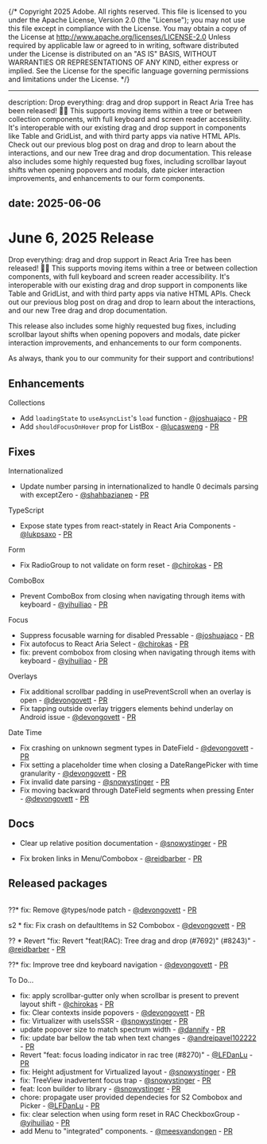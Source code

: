 {/* Copyright 2025 Adobe. All rights reserved.
This file is licensed to you under the Apache License, Version 2.0 (the "License");
you may not use this file except in compliance with the License. You may obtain a copy
of the License at http://www.apache.org/licenses/LICENSE-2.0
Unless required by applicable law or agreed to in writing, software distributed under
the License is distributed on an "AS IS" BASIS, WITHOUT WARRANTIES OR REPRESENTATIONS
OF ANY KIND, either express or implied. See the License for the specific language
governing permissions and limitations under the License. */}


---
description: Drop everything: drag and drop support in React Aria Tree has been released! 🫳🎤 This supports moving items within a tree or between collection components, with full keyboard and screen reader accessibility. It's interoperable with our existing drag and drop support in components like Table and GridList, and with third party apps via native HTML APIs. Check out our previous blog post on drag and drop to learn about the interactions, and our new Tree drag and drop documentation. This release also includes some highly requested bug fixes, including scrollbar layout shifts when opening popovers and modals, date picker interaction improvements, and enhancements to our form components.

date: 2025-06-06
---

# June 6, 2025 Release

Drop everything: drag and drop support in React Aria Tree has been released! 🫳🎤 This supports moving items within a tree or between collection components, with full keyboard and screen reader accessibility. It's interoperable with our existing drag and drop support in components like Table and GridList, and with third party apps via native HTML APIs. Check out our previous blog post on drag and drop to learn about the interactions, and our new Tree drag and drop documentation.

This release also includes some highly requested bug fixes, including scrollbar layout shifts when opening popovers and modals, date picker interaction improvements, and enhancements to our form components.

As always, thank you to our community for their support and contributions!

## Enhancements
Collections
* Add `loadingState` to `useAsyncList`'s `load` function - [@joshuajaco](https://github.com/joshuajaco) - [PR](https://github.com/adobe/react-spectrum/pull/7955)
* Add `shouldFocusOnHover` prop for ListBox - [@lucasweng](https://github.com/lucasweng) - [PR](https://github.com/adobe/react-spectrum/pull/8171)


## Fixes
Internationalized
* Update number parsing in internationalized to handle 0 decimals parsing with exceptZero - [@shahbazianep](https://github.com/shahbazianep) - [PR](https://github.com/adobe/react-spectrum/pull/8236)


TypeScript
* Expose state types from react-stately in React Aria Components - [@lukpsaxo](https://github.com/lukpsaxo) - [PR](https://github.com/adobe/react-spectrum/pull/8157)

Form
* Fix RadioGroup to not validate on form reset - [@chirokas](https://github.com/chirokas) - [PR](https://github.com/adobe/react-spectrum/pull/8212)

ComboBox
* Prevent ComboBox from closing when navigating through items with keyboard - [@yihuiliao](https://github.com/yihuiliao) - [PR](https://github.com/adobe/react-spectrum/pull/8301)

Focus
* Suppress focusable warning for disabled Pressable - [@joshuajaco](https://github.com/joshuajaco) - [PR](https://github.com/adobe/react-spectrum/pull/8261)
* Fix autofocus to React Aria Select - [@chirokas](https://github.com/chirokas) - [PR](https://github.com/adobe/react-spectrum/pull/8262)
* fix: prevent combobox from closing when navigating through items with keyboard - [@yihuiliao](https://github.com/yihuiliao) - [PR](https://github.com/adobe/react-spectrum/pull/8301)

Overlays
* Fix additional scrollbar padding in usePreventScroll when an overlay is open - [@devongovett](https://github.com/devongovett) - [PR](https://github.com/adobe/react-spectrum/pull/8297)
* Fix tapping outside overlay triggers elements behind underlay on Android issue - [@devongovett](https://github.com/devongovett) - [PR](https://github.com/adobe/react-spectrum/pull/8275)

Date Time
* Fix crashing on unknown segment types in DateField - [@devongovett](https://github.com/devongovett) - [PR](https://github.com/adobe/react-spectrum/pull/8284)
* Fix setting a placeholder time when closing a DateRangePicker with time granularity - [@devongovett](https://github.com/devongovett) - [PR](https://github.com/adobe/react-spectrum/pull/8278)
* Fix invalid date parsing - [@snowystinger](https://github.com/snowystinger) - [PR](https://github.com/adobe/react-spectrum/pull/8265)
* Fix moving backward through DateField segments when pressing Enter - [@devongovett](https://github.com/devongovett) - [PR](https://github.com/adobe/react-spectrum/pull/8279)

## Docs
- Clear up relative position documentation - [@snowystinger](https://github.com/snowystinger) - [PR](https://github.com/adobe/react-spectrum/pull/8102)
* Fix broken links in Menu/Combobox - [@reidbarber](https://github.com/reidbarber) - [PR](https://github.com/adobe/react-spectrum/pull/8292)


## Released packages

```

```

??* fix: Remove @types/node patch - [@devongovett](https://github.com/devongovett) - [PR](https://github.com/adobe/react-spectrum/pull/8258)

s2 * fix: Fix crash on defaultItems in S2 Combobox - [@devongovett](https://github.com/devongovett) - [PR](https://github.com/adobe/react-spectrum/pull/8259)

?? * Revert "fix: Revert "feat(RAC): Tree drag and drop (#7692)" (#8243)" - [@reidbarber](https://github.com/reidbarber) - [PR](https://github.com/adobe/react-spectrum/pull/8264)

??* fix: Improve tree dnd keyboard navigation - [@devongovett](https://github.com/devongovett) - [PR](https://github.com/adobe/react-spectrum/pull/8271)

To Do...


* fix: apply scrollbar-gutter only when scrollbar is present to prevent layout shift - [@chirokas](https://github.com/chirokas) - [PR](https://github.com/adobe/react-spectrum/pull/8303)
* fix: Clear contexts inside popovers - [@devongovett](https://github.com/devongovett) - [PR](https://github.com/adobe/react-spectrum/pull/8321)
* fix: Virtualizer with useIsSSR - [@snowystinger](https://github.com/snowystinger) - [PR](https://github.com/adobe/react-spectrum/pull/8320)
* update popover size to match spectrum width - [@dannify](https://github.com/dannify) - [PR](https://github.com/adobe/react-spectrum/pull/8318)
* fix: update bar bellow the tab when text changes - [@andreipavel102222](https://github.com/andreipavel102222) - [PR](https://github.com/adobe/react-spectrum/pull/8311)
* Revert "feat: focus loading indicator in rac tree (#8270)" - [@LFDanLu](https://github.com/LFDanLu) - [PR](https://github.com/adobe/react-spectrum/pull/8336)
* fix: Height adjustment for Virtualized layout - [@snowystinger](https://github.com/snowystinger) - [PR](https://github.com/adobe/react-spectrum/pull/8333)
* fix: TreeView inadvertent focus trap - [@snowystinger](https://github.com/snowystinger) - [PR](https://github.com/adobe/react-spectrum/pull/8277)
* feat: Icon builder to library - [@snowystinger](https://github.com/snowystinger) - [PR](https://github.com/adobe/react-spectrum/pull/8203)
* chore: propagate user provided dependecies for S2 Combobox and Picker - [@LFDanLu](https://github.com/LFDanLu) - [PR](https://github.com/adobe/react-spectrum/pull/8340)
* fix: clear selection when using form reset in RAC CheckboxGroup - [@yihuiliao](https://github.com/yihuiliao) - [PR](https://github.com/adobe/react-spectrum/pull/8316)
* add Menu to "integrated" components. - [@meesvandongen](https://github.com/meesvandongen) - [PR](https://github.com/adobe/react-spectrum/pull/8331)
